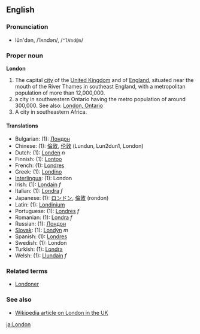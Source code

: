 ==English==
===Pronunciation===
*lŭn'dən, /ˈlʌndən/, /<tt>"lVnd@n</tt>/

===Proper noun===
'''London'''

# The capital [[city]] of the [[United Kingdom]] and of [[England]], situated near the mouth of the River Thames in southeast England, with a metropolitan population of more than 12,000,000.
# a city in southwestern Ontario having the metro population of around 300,000. See also: [[en:London, Ontario|London, Ontario]]
# A city in southeastern Africa.

====Translations====
*Bulgarian: (1): [[Лондон]]
*Chinese: (1): [[倫敦]], [[伦敦]] (Lundun, Lun2dun1, London)
*Dutch: (1): [[Londen]] ''n''
*Finnish: (1): [[Lontoo]]
*French: (1): [[Londres]]
*Greek: (1): [[Londino]]
*[[Interlingua]]: (1): London
*Irish: (1): [[Londain]] ''f''
*Italian: (1): [[Londra]] ''f''
*Japanese: (1): [[ロンドン]], [[倫敦]] (rondon)
*Latin: (1): [[Londinium]]
*Portuguese: (1): [[Londres]] ''f''
*Romanian: (1): [[Londra]] ''f''
*Russian: (1): [[Лондон]]
*[[Slovak]]: (1): [[Londýn]] ''m''
*Spanish: (1): [[Londres]]
*Swedish: (1): London
*Turkish: (1): [[Londra]]
*Welsh: (1): [[Llundain]] ''f''

<!--===Adjective=== a noun used as a qualifier is not an adjective
'''London''' (''no [[comparative]] or [[superlative]] forms'')

# Of, from, or pertaining to London

====Translations====
*Dutch: [[Londens]], [[Londense]]
*Finnish: [[lontoolainen]]
*French: [[londinien]] ''m'', londinienne ''f'', de Londres
*Italian: [[londinese]] ''m and f'', di Londra
*Slovak: [[londýnsky]] ''m'', [[londýnska]] ''f'', [[londýnske]] ''n''
-->

===Related terms===
*[[Londoner]]

===See also===
*[[w:London|Wikipedia article on London in the UK]]
[[ja:London]]